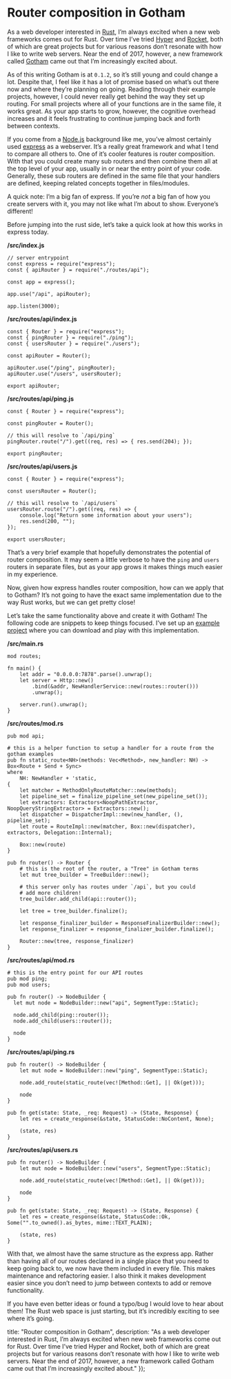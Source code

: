 
# Router composition in Gotham

As a web developer interested in [Rust](https://rust-lang.org), I’m always excited when a new web frameworks comes out for Rust. Over time I’ve tried [Hyper](https://hyper.rs) and [Rocket](https://rocket.rs), both of which are great projects but for various reasons don’t resonate with how I like to write web servers. Near the end of 2017, however, a new framework called [Gotham](https://gotham.rs) came out that I’m increasingly excited about.

As of this writing Gotham is at `0.1.2`, so it’s still young and could change a lot. Despite that, I feel like it has a lot of promise based on what’s out there now and where they’re planning on going. Reading through their example projects, however, I could never really get behind the way they set up routing. For small projects where all of your functions are in the same file, it works great. As your app starts to grow, however, the cognitive overhead increases and it feels frustrating to continue jumping back and forth between contexts.

If you come from a [Node.js](https://nodejs.org) background like me, you’ve almost certainly used [express](https://expressjs.com) as a webserver. It’s a really great framework and what I tend to compare all others to. One of it’s cooler features is router composition. With that you could create many sub routers and then combine them all at the top level of your app, usually in or near the entry point of your code. Generally, these sub routers are defined in the same file that your handlers are defined, keeping related concepts together in files/modules.

A quick note: I’m a big fan of express. If you’re _not_ a big fan of how you create servers with it, you may not like what I’m about to show. Everyone’s different!

Before jumping into the rust side, let’s take a quick look at how this works in express today.

**/src/index.js**

```
// server entrypoint
const express = require("express");
const { apiRouter } = require("./routes/api");

const app = express();

app.use("/api", apiRouter);

app.listen(3000);
```

**/src/routes/api/index.js**

```
const { Router } = require("express");
const { pingRouter } = require("./ping");
const { usersRouter } = require("./users");

const apiRouter = Router();

apiRouter.use("/ping", pingRouter);
apiRouter.use("/users", usersRouter);

export apiRouter;
```

**/src/routes/api/ping.js**

```
const { Router } = require("express");

const pingRouter = Router();

// this will resolve to `/api/ping`
pingRouter.route("/").get((req, res) => { res.send(204); });

export pingRouter;
```

**/src/routes/api/users.js**

```
const { Router } = require("express");

const usersRouter = Router();

// this will resolve to `/api/users`
usersRouter.route("/").get((req, res) => {
    console.log("Return some information about your users");
    res.send(200, "");
});

export usersRouter;
```

That’s a very brief example that hopefully demonstrates the potential of router composition. It may seem a little verbose to have the `ping` and `users` routers in separate files, but as your app grows it makes things much easier in my experience.

Now, given how express handles router composition, how can we apply that to Gotham? It’s not going to have the exact same implementation due to the way Rust works, but we can get pretty close!

Let’s take the same functionality above and create it with Gotham! The following code are snippets to keep things focused. I’ve set up an [example project](https://github.com/mike-engel/gotham-router-composition) where you can download and play with this implementation.

**/src/main.rs**

```
mod routes;

fn main() {
    let addr = "0.0.0.0:7878".parse().unwrap();
    let server = Http::new()
        .bind(&addr, NewHandlerService::new(routes::router()))
        .unwrap();

    server.run().unwrap();
}
```

**/src/routes/mod.rs**

```
pub mod api;

# this is a helper function to setup a handler for a route from the gotham examples
pub fn static_route<NH>(methods: Vec<Method>, new_handler: NH) -> Box<Route + Send + Sync>
where
    NH: NewHandler + 'static,
{
    let matcher = MethodOnlyRouteMatcher::new(methods);
    let pipeline_set = finalize_pipeline_set(new_pipeline_set());
    let extractors: Extractors<NoopPathExtractor, NoopQueryStringExtractor> = Extractors::new();
    let dispatcher = DispatcherImpl::new(new_handler, (), pipeline_set);
    let route = RouteImpl::new(matcher, Box::new(dispatcher), extractors, Delegation::Internal);

    Box::new(route)
}

pub fn router() -> Router {
    # this is the root of the router, a "Tree" in Gotham terms
    let mut tree_builder = TreeBuilder::new();

    # this server only has routes under `/api`, but you could
    # add more children!
    tree_builder.add_child(api::router());

    let tree = tree_builder.finalize();

    let response_finalizer_builder = ResponseFinalizerBuilder::new();
    let response_finalizer = response_finalizer_builder.finalize();

    Router::new(tree, response_finalizer)
}
```

**/src/routes/api/mod.rs**

```
# this is the entry point for our API routes
pub mod ping;
pub mod users;

pub fn router() -> NodeBuilder {
  let mut node = NodeBuilder::new("api", SegmentType::Static);

  node.add_child(ping::router());
  node.add_child(users::router());

  node
}
```

**/src/routes/api/ping.rs**

```
pub fn router() -> NodeBuilder {
    let mut node = NodeBuilder::new("ping", SegmentType::Static);

    node.add_route(static_route(vec![Method::Get], || Ok(get)));

    node
}

pub fn get(state: State, _req: Request) -> (State, Response) {
    let res = create_response(&state, StatusCode::NoContent, None);

    (state, res)
}
```

**/src/routes/api/users.rs**

```
pub fn router() -> NodeBuilder {
    let mut node = NodeBuilder::new("users", SegmentType::Static);

    node.add_route(static_route(vec![Method::Get], || Ok(get)));

    node
}

pub fn get(state: State, _req: Request) -> (State, Response) {
    let res = create_response(&state, StatusCode::Ok, Some("".to_owned().as_bytes, mime::TEXT_PLAIN);

    (state, res)
}
```

With that, we almost have the same structure as the express app. Rather than having all of our routes declared in a single place that you need to keep going back to, we now have them included in every file. This makes maintenance and refactoring easier. I also think it makes development easier since you don’t need to jump between contexts to add or remove functionality.

If you have even better ideas or found a typo/bug I would love to hear about them! The Rust web space is just starting, but it’s incredibly exciting to see where it’s going.

  title: "Router composition in Gotham",
  description:
    "As a web developer interested in Rust, I’m always excited when new web frameworks come out for Rust. Over time I’ve tried Hyper and Rocket, both of which are great projects but for various reasons don’t resonate with how I like to write web servers. Near the end of 2017, however, a new framework called Gotham came out that I’m increasingly excited about."
});
